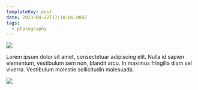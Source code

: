 ```yaml
---
templateKey: post
date: 2023-04-22T17:10:00.000Z
tags:
  - photography
---
```

![](../../static/assets/20230422-IMG_5549.jpg)

Lorem ipsum dolor sit amet, consectetuar adipiscing elit. Nulla id sapien elementum, vestibulum sem non, blandit arcu. In maximus fringilla diam vel viverra. Vestibulum molestie sollicitudin malesuada.

![](../../static/assets/20230422-IMG_5589.jpg)
